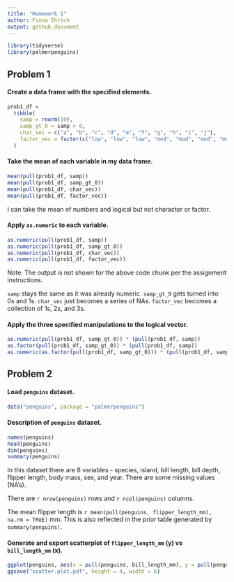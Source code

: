 ```yaml
---
title: "Homework 1"
author: Fiona Ehrich
output: github_document
---
```


```r
library(tidyverse)
library(palmerpenguins)
```

## Problem 1

#### Create a data frame with the specified elements.

```r
prob1_df =
  tibble(
    samp = rnorm(10),
    samp_gt_0 = samp > 0,
    char_vec = c("a", "b", "c", "d", "e", "f", "g", "h", "i", "j"),
    factor_vec = factor(c("low", "low", "low", "mod", "mod", "mod", "mod", "high", "high", "high"))
  )
```

#### Take the mean of each variable in my data frame.

```r
mean(pull(prob1_df, samp))
mean(pull(prob1_df, samp_gt_0))
mean(pull(prob1_df, char_vec))
mean(pull(prob1_df, factor_vec))
```

I can take the mean of numbers and logical but not character or factor.

#### Apply `as.numeric` to each variable.

```r
as.numeric(pull(prob1_df, samp))
as.numeric(pull(prob1_df, samp_gt_0))
as.numeric(pull(prob1_df, char_vec))
as.numeric(pull(prob1_df, factor_vec))
```
Note: The output is not shown for the above code chunk per the assignment instructions.

`samp` stays the same as it was already numeric. `samp_gt_0` gets turned into 0s and 1s. `char_vec` just becomes a series of NAs. `factor_vec` becomes a collection of 1s, 2s, and 3s.

#### Apply the three specified manipulations to the logical vector.

```r
as.numeric(pull(prob1_df, samp_gt_0)) * (pull(prob1_df, samp))
as.factor(pull(prob1_df, samp_gt_0)) * (pull(prob1_df, samp))
as.numeric(as.factor(pull(prob1_df, samp_gt_0))) * (pull(prob1_df, samp))
```

## Problem 2

#### Load `penguins` dataset.

```r
data("penguins", package = "palmerpenguins")
```

#### Description of `penguins` dataset.

```r
names(penguins)
head(penguins)
dim(penguins)
summary(penguins)
```

In this dataset there are 8 variables - species, island, bill length, bill depth, flipper length, body mass, sex, and year. There are some missing values (NA's).

There are `r nrow(penguins)` rows and `r ncol(penguins)` columns.

The mean flipper length is `r mean(pull(penguins, flipper_length_mm), na.rm = TRUE)` mm. This is also reflected in the prior table generated by `summary(penguins)`.

#### Generate and export scatterplot of `flipper_length_mm` (y) vs `bill_length_mm` (x).

```r
ggplot(penguins, aes(x = pull(penguins, bill_length_mm), y = pull(penguins, flipper_length_mm), color = pull(penguins, species))) + geom_point()
ggsave("scatter.plot.pdf", height = 4, width = 6)
```